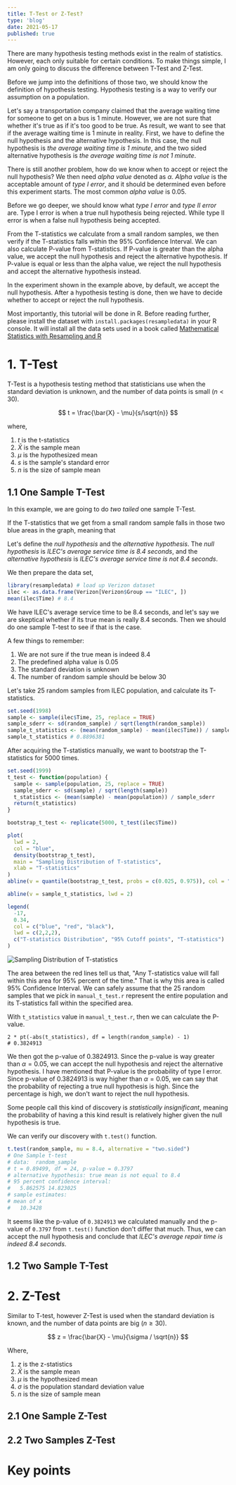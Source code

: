 ```yaml
---
title: T-Test or Z-Test?
type: 'blog'
date: 2021-05-17
published: true
---
```


There are many hypothesis testing methods exist in the realm of statistics.
However, each only suitable for certain conditions.
To make things simple, I am only going to discuss the difference between T-Test and Z-Test.

Before we jump into the definitions of those two, we should know the definition of hypothesis testing.
Hypothesis testing is a way to verify our assumption on a population.

Let's say a transportation company claimed that the average waiting time for someone to get on a bus is 1 minute.
However, we are not sure that whether it's true as if it's too good to be true.
As result, we want to see that if the average waiting time is 1 minute in reality.
First, we have to define the null hypothesis and the alternative hypothesis.
In this case, the null hypothesis is _the average waiting time is 1 minute_, and the two sided alternative hypothesis is _the average waiting time is not 1 minute_.

There is still another problem, how do we know when to accept or reject the null hypothesis?
We then need _alpha value_ denoted as $\alpha$. 
_Alpha value_ is the acceptable amount of _type I error_, and it should be determined even before this experiment starts.
The most common _alpha value_ is $0.05$.

Before we go deeper, we should know what _type I error_ and _type II error_ are.
Type I error is when a true null hypothesis being rejected.
While type II error is when a false null hypothesis being accepted.

From the T-statistics we calculate from a small random samples, we then verify if the T-statistics falls within the 95% Confidence Interval.
We can also calculate P-value from T-statistics.
If P-value is greater than the alpha value, we accept the null hypothesis and reject the alternative hypothesis. 
If P-value is equal or less than the alpha value, we reject the null hypothesis and accept the alternative hypothesis instead.

In the experiment shown in the example above, by default, we accept the null hypothesis.
After a hypothesis testing is done, then we have to decide whether to accept or reject the null hypothesis.

Most importantly, this tutorial will be done in R.
Before reading further, please install the dataset with `install.packages(resampledata)` in your R console.
It will install all the data sets used in a book called [Mathematical Statistics with Resampling and R](https://sites.google.com/site/chiharahesterberg/home)

# 1. T-Test

T-Test is a hypothesis testing method that statisticians use when the standard deviation
is unknown, and the number of data points is small $(n < 30)$.

$$
t = \frac{\bar{X} - \mu}{s/\sqrt{n}}
$$

where,

1. $t$ is the t-statistics
2. $\bar{X}$ is the sample mean
3. $\mu$ is the hypothesized mean
4. $s$ is the sample's standard error
5. $n$ is the size of sample mean

## 1.1 One Sample T-Test

In this example, we are going to do _two tailed_ one sample T-Test.

If the T-statistics that we get from a small random sample falls in those two blue areas in the graph, meaning that

Let's define the _null hypothesis_ and the _alternative hypothesis_.
The _null hypothesis_ is _ILEC's average service time is 8.4 seconds_, and the _alternative hypothesis_ is _ILEC's average service time is not 8.4 seconds_.

We then prepare the data set,

```r:title=load_dataset.r
library(resampledata) # load up Verizon dataset
ilec <- as.data.frame(Verizon[Verizon$Group == "ILEC", ])
mean(ilec$Time) # 8.4
```

We have ILEC's average service time to be $8.4$ seconds, and let's say we are skeptical whether if its true mean is really $8.4$ seconds.
Then we should do one sample T-test to see if that is the case. 

A few things to remember:
1. We are not sure if the true mean is indeed $8.4$
2. The predefined alpha value is $0.05$
2. The standard deviation is unknown
3. The number of random sample should be below 30

Let's take 25 random samples from ILEC population, and calculate its T-statistics.

```r:title=manual_t_test.r
set.seed(1998)
sample <- sample(ilec$Time, 25, replace = TRUE)
sample_sderr <- sd(random_sample) / sqrt(length(random_sample))
sample_t_statistics <- (mean(random_sample) - mean(ilec$Time)) / sample_sderr
sample_t_statistics # 0.8896381
```

After acquiring the T-statistics manually, we want to bootstrap the T-statistics for 5000 times.

```r:title=bootstrap_t_test.r
set.seed(1999)
t_test <- function(population) {
  sample <- sample(population, 25, replace = TRUE)
  sample_sderr <- sd(sample) / sqrt(length(sample))
  t_statistics <- (mean(sample) - mean(population)) / sample_sderr
  return(t_statistics)
}

bootstrap_t_test <- replicate(5000, t_test(ilec$Time))

plot(
  lwd = 2,
  col = "blue",
  density(bootstrap_t_test),
  main = "Sampling Distribution of T-statistics",
  xlab = "T-statistics"
)
abline(v = quantile(bootstrap_t_test, probs = c(0.025, 0.975)), col = "red", lwd = 2)

abline(v = sample_t_statistics, lwd = 2)

legend(
  -17,
  0.34,
  col = c("blue", "red", "black"),
  lwd = c(2,2,2),
  c("T-statistics Distribution", "95% Cutoff points", "T-statistics")
)
```

![Sampling Distribution of T-statistics](./distribution-of-t-statistics.png)

The area between the red lines tell us that, "Any T-statistics value will fall within this area for 95% percent of the time."
That is why this area is called 95% Confidence Interval.
We can safely assume that the 25 random samples that we pick in `manual_t_test.r` represent the entire population and its T-statistics fall within the specified area.

With `t_statistics` value in `manual_t_test.r`, then we can calculate the P-value.

```r:title=calculate_pvalue
2 * pt(-abs(t_statistics), df = length(random_sample) - 1)
# 0.3824913
```

We then got the p-value of $0.3824913$.
Since the p-value is way greater than $\alpha = 0.05$, we can accept the null hypothesis and reject the alternative hypothesis.
I have mentioned that P-value is the probability of type I error.
Since p-value of $0.3824913$ is way higher than $\alpha = 0.05$, we can say that the probability of rejecting a true null hypothesis is high.
Since the percentage is high, we don't want to reject the null hypothesis.

Some people call this kind of discovery is _statistically insignificant_, meaning the probability of having a this kind result is relatively higher given the null hypothesis is true.

We can verify our discovery with `t.test()` function.

```r:title=t_test.r
t.test(random_sample, mu = 8.4, alternative = "two.sided")
# One Sample t-test
# data:  random_sample
# t = 0.89499, df = 24, p-value = 0.3797
# alternative hypothesis: true mean is not equal to 8.4
# 95 percent confidence interval:
#   5.862575 14.823025
# sample estimates:
# mean of x
#   10.3428
```

It seems like the p-value of `0.3824913` we calculated manually and the p-value of `0.3797` from `t.test()` function don't differ that much.
Thus, we can accept the null hypothesis and conclude that _ILEC's average repair time is indeed 8.4 seconds_.

## 1.2 Two Sample T-Test

# 2. Z-Test

Similar to T-test, however Z-Test is used when the standard deviation is known,
and the number of data points are big $(n \geq 30)$.

$$
z = \frac{\bar{X} - \mu}{\sigma / \sqrt{n}}
$$

Where,

1. $z$ is the z-statistics
2. $\bar{X}$ is the sample mean
3. $\mu$ is the hypothesized mean
4. $\sigma$ is the population standard deviation value
5. $n$ is the size of sample mean

## 2.1 One Sample Z-Test

## 2.2 Two Samples Z-Test

# Key points
